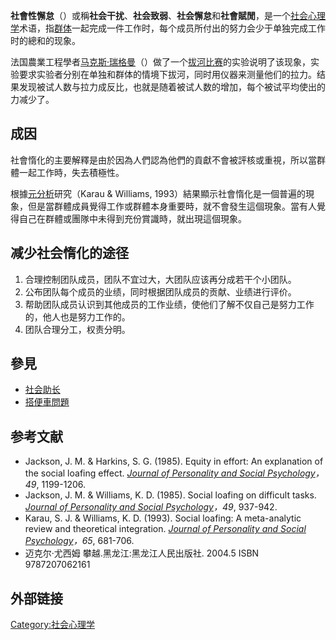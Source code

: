 '''社會性懈怠'''（{{Lang-en|Social loafing}}）或稱'''社会干扰'''、'''社会致弱'''、'''社会懈怠'''和'''社會賦閒'''，是一个[[社会心理学|社会心理学]]术语，指[[群体|群体]]一起完成一件工作时，每个成员所付出的努力会少于单独完成工作时的總和的现象。

法国農業工程學者[[马克斯·瑞格曼|马克斯·瑞格曼]]（{{lang|fr|Maximilien Ringelmann}}）做了一个[[拔河比赛|拔河比赛]]的实验说明了该现象，实验要求实验者分别在单独和群体的情境下拔河，同时用仪器来测量他们的拉力。结果发现被试人数与拉力成反比，也就是随着被试人数的增加，每个被试平均使出的力减少了。

== 成因 ==

社會惰化的主要解釋是由於因為人們認為他們的貢獻不會被評核或重視，所以當群體一起工作時，失去積極性。

根據[[元分析|元分析]]研究（Karau & Williams, 1993）結果顯示社會惰化是一個普遍的現象，但是當群體成員覺得工作或群體本身重要時，就不會發生這個現象。當有人覺得自己在群體或團隊中未得到充份賞識時，就出現這個現象。

==减少社会惰化的途径==
#合理控制团队成员，团队不宜过大，大团队应该再分成若干个小团队。
#公布团队每个成员的业绩，同时根据团队成员的贡献、业绩进行评价。
#帮助团队成员认识到其他成员的工作业绩，使他们了解不仅自己是努力工作的，他人也是努力工作的。
#团队合理分工，权责分明。

== 參見 ==
* [[社会助长|社会助长]]
* [[搭便车问题|搭便車問題]]

== 参考文献 ==
{{reflist}}
* Jackson, J. M. & Harkins, S. G. (1985). Equity in effort: An explanation of the social loafing effect. ''[[Journal_of_Personality_and_Social_Psychology|Journal of Personality and Social Psychology]]，49'', 1199-1206.
* Jackson, J. M. & Williams, K. D. (1985). Social loafing on difficult tasks. ''[[Journal_of_Personality_and_Social_Psychology|Journal of Personality and Social Psychology]]，49'', 937-942.
* Karau, S. J. & Williams, K. D. (1993). Social loafing: A meta-analytic review and theoretical integration. ''[[Journal_of_Personality_and_Social_Psychology|Journal of Personality and Social Psychology]]，65'', 681-706.
*迈克尔·尤西姆 攀越.黑龙江:黑龙江人民出版社. 2004.5 ISBN 9787207062161
{{Translation/Ref|en|Social loafing|oldid=285749485}}

== 外部链接 ==
{{Wikibooks|Managing Groups and Teams|Social Loafing}}

{{心理學小作品}}
{{Authority control}}
{{SocialPsychology}}
[[Category:社会心理学|Category:社会心理学]]